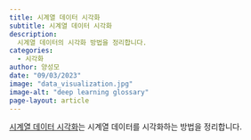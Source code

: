 ```yaml
---
title: 시계열 데이터 시각화
subtitle: 시계열 데이터 시각화
description:
  시계열 데이터의 시각화 방법을 정리합니다.
categories:
  - 시각화
author: 양성모
date: "09/03/2023"
image: "data_visualization.jpg"
image-alt: "deep learning glossary"
page-layout: article
---
```


[시계열 데이터 시각화](../../../bookshelf/data_visualization/data_visualization.qmd)는 시계열 데이터를 시각화하는 방법을 정리합니다.




